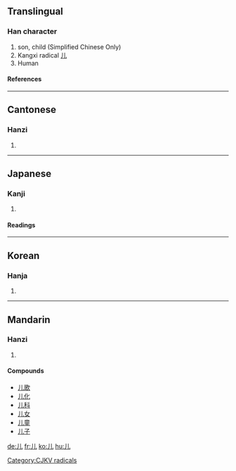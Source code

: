 {{see|兒}}<!-- may be replaced by zh-forms -->

==Translingual==
===Han character===
{{Han char|rad=儿|as=00|sn=2|four=2201<sub>0</sub>|canj=中山 (LU)}}
# son, child (Simplified Chinese Only)
# Kangxi radical [[Index:Chinese radical/儿|儿]]
# Human
====References====
{{Han ref|kx=0123.010|dkj=01336|dj=0257.210|hdz=10264.040|uh=513F|ud=20799|bh=A449|bd=42057}}
----
==Cantonese==
===Hanzi===
{{yue-hanzi|jyut=|y=yan4}}
# {{defn|Cantonese}}
----
==Japanese==
===Kanji===
{{ja-kanji|grade=|rs=儿00}}
# {{defn|Japanese}}
====Readings====
{{ja-readings|on=[[じん]] (jin), [[にん]] (nin), [[かい]] (kai)|kun=[[ひと]] (hito), [[にんにょう]] (ninnyou)}}
  
----
==Korean==
===Hanja===
{{ko-hanja|hangeul=[[인]], [[궤]]|rv=in, gwe|mr=in, kwe}}
# {{defn|Korean}}


[[Category:CJKV radicals]]
----
==Mandarin==
===Hanzi===
{{cmn-hanzi|tra=兒|pin=[[ér]] (er2), [[rén]] (ren2)|wg=erh<sup>2</sup>, jen<sup>2</sup>}}
# {{defn|Mandarin}}
====Compounds====
*[[儿歌]]
*[[儿化]]
*[[儿科]]
*[[儿女]]
*[[儿童]]
*[[儿子]]
 

[[de:儿]]
[[fr:儿]]
[[ko:儿]]
[[hu:儿]]